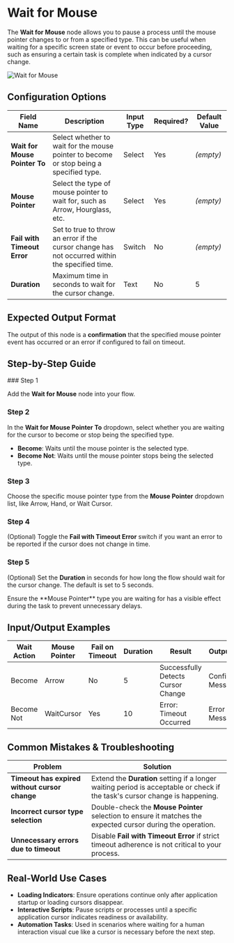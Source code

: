 
# Wait for Mouse

The **Wait for Mouse** node allows you to pause a process until the mouse pointer changes to or from a specified type. This can be useful when waiting for a specific screen state or event to occur before proceeding, such as ensuring a certain task is complete when indicated by a cursor change.

![Wait for Mouse](./wait-for-mouse.png)

## Configuration Options

| Field Name                    | Description                                                                                    | Input Type | Required? | Default Value |
| ----------------------------- | ---------------------------------------------------------------------------------------------- | ---------- | --------- | ------------- |
| **Wait for Mouse Pointer To** | Select whether to wait for the mouse pointer to become or stop being a specified type.         | Select     | Yes       | _(empty)_     |
| **Mouse Pointer**             | Select the type of mouse pointer to wait for, such as Arrow, Hourglass, etc.                   | Select     | Yes       | _(empty)_     |
| **Fail with Timeout Error**   | Set to true to throw an error if the cursor change has not occurred within the specified time. | Switch     | No        | _(empty)_     |
| **Duration**                  | Maximum time in seconds to wait for the cursor change.                                         | Text       | No        | 5             |

## Expected Output Format

The output of this node is a **confirmation** that the specified mouse pointer event has occurred or an error if configured to fail on timeout.

## Step-by-Step Guide

<Steps>
### Step 1

Add the **Wait for Mouse** node into your flow.

### Step 2

In the **Wait for Mouse Pointer To** dropdown, select whether you are waiting for the cursor to become or stop being the specified type.

- **Become**: Waits until the mouse pointer is the selected type.
- **Become Not**: Waits until the mouse pointer stops being the selected type.

### Step 3

Choose the specific mouse pointer type from the **Mouse Pointer** dropdown list, like Arrow, Hand, or Wait Cursor.

### Step 4

(Optional) Toggle the **Fail with Timeout Error** switch if you want an error to be reported if the cursor does not change in time.

### Step 5

(Optional) Set the **Duration** in seconds for how long the flow should wait for the cursor change. The default is set to 5 seconds.

</Steps>

<Callout type="info" title="Tip">
  Ensure the **Mouse Pointer** type you are waiting for has a visible effect
  during the task to prevent unnecessary delays.
</Callout>

## Input/Output Examples

| Wait Action | Mouse Pointer | Fail on Timeout | Duration | Result                             | Output Type          |
| ----------- | ------------- | --------------- | -------- | ---------------------------------- | -------------------- |
| Become      | Arrow         | No              | 5        | Successfully Detects Cursor Change | Confirmation Message |
| Become Not  | WaitCursor    | Yes             | 10       | Error: Timeout Occurred            | Error Message        |

## Common Mistakes & Troubleshooting

| Problem                                       | Solution                                                                                                                    |
| --------------------------------------------- | --------------------------------------------------------------------------------------------------------------------------- |
| **Timeout has expired without cursor change** | Extend the **Duration** setting if a longer waiting period is acceptable or check if the task's cursor change is happening. |
| **Incorrect cursor type selection**           | Double-check the **Mouse Pointer** selection to ensure it matches the expected cursor during the operation.                 |
| **Unnecessary errors due to timeout**         | Disable **Fail with Timeout Error** if strict timeout adherence is not critical to your process.                            |

## Real-World Use Cases

- **Loading Indicators**: Ensure operations continue only after application startup or loading cursors disappear.
- **Interactive Scripts**: Pause scripts or processes until a specific application cursor indicates readiness or availability.
- **Automation Tasks**: Used in scenarios where waiting for a human interaction visual cue like a cursor is necessary before the next step.

